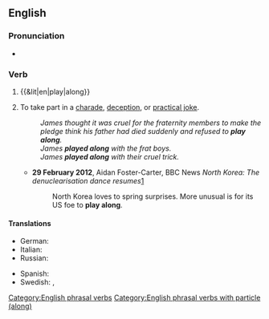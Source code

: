 ==English==

===Pronunciation===
* {{audio|en|En-au-play along.ogg|Audio (AU)}}

===Verb===
{{en-verb|*}}

# {{&lit|en|play|along}}
# {{lb|en|idiomatic}} To take part in a [[charade]], [[deception]], or [[practical joke]].
#: ''James thought it was cruel for the fraternity members to make the pledge think his father had died suddenly and refused to '''play along'''.''
#: ''James '''played along''' with the frat boys.''
#: ''James '''played along''' with their cruel trick.''
#* '''29 February 2012''', Aidan Foster-Carter, BBC News ''North Korea: The denuclearisation dance resumes''[http://www.bbc.co.uk/news/world-asia-17213948]
#*: North Korea loves to spring surprises. More unusual is for its US foe to '''play along'''.

====Translations====
{{trans-top|2.}}
* German: {{t+|de|mitspielen}}
* Italian: {{t|it|stare al gioco}}
* Russian: {{t+|ru|подыгрывать}}
{{trans-mid}}
* Spanish: {{t|es|seguir la corriente}}
* Swedish: {{t|sv|spela med}}, {{t|sv|spela spelet}}
{{trans-bottom}}

[[Category:English phrasal verbs]]
[[Category:English phrasal verbs with particle (along)]]
